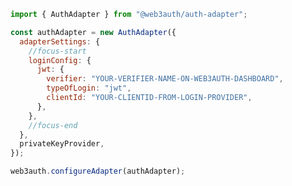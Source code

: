 ```javascript
import { AuthAdapter } from "@web3auth/auth-adapter";

const authAdapter = new AuthAdapter({
  adapterSettings: {
    //focus-start
    loginConfig: {
      jwt: {
        verifier: "YOUR-VERIFIER-NAME-ON-WEB3AUTH-DASHBOARD",
        typeOfLogin: "jwt",
        clientId: "YOUR-CLIENTID-FROM-LOGIN-PROVIDER",
      },
    },
    //focus-end
  },
  privateKeyProvider,
});

web3auth.configureAdapter(authAdapter);
```
